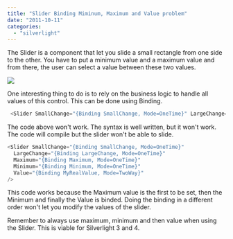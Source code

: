 ```yaml
---
title: "Slider Binding Miminum, Maximum and Value problem"
date: "2011-10-11"
categories: 
  - "silverlight"
---
```


The Slider is a component that let you slide a small rectangle from one side to the other. You have to put a minimum value and a maximum value and from there, the user can select a value between these two values.

![](images/slider.png)

One interesting thing to do is to rely on the business logic to handle all values of this control. This can be done using Binding.


```csharp
 <Slider SmallChange="{Binding SmallChange, Mode=OneTime}" LargeChange="{Binding LargeChange, Mode=OneTime}" Value="{Binding MyRealValue, Mode=TwoWay}" Minimum="{Binding Minimum, Mode=OneTime}" Maximum="{Binding Maximum, Mode=OneTime}" /> 
```

The code above won't work. The syntax is well written, but it won't work. The code will compile but the slider won't be able to slide.

```csharp
<Slider SmallChange="{Binding SmallChange, Mode=OneTime}" 
  LargeChange="{Binding LargeChange, Mode=OneTime}" 
  Maximum="{Binding Maximum, Mode=OneTime}" 
  Minimum="{Binding Minimum, Mode=OneTime}" 
  Value="{Binding MyRealValue, Mode=TwoWay}" 
/> 
```

This code works because the Maximum value is the first to be set, then the Minimum and finally the Value is binded. Doing the binding in a different order won't let you modify the values of the slider.

Remember to always use maximum, minimum and then value when using the Slider. This is viable for Silverlight 3 and 4.
